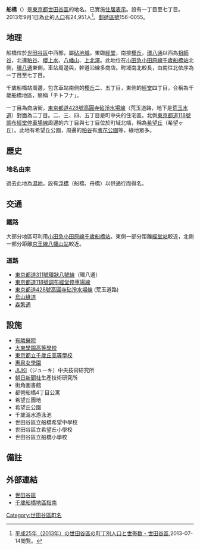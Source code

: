 {{Pathnav|日本|東京都|世田谷區|frame=1}}
{{Infobox Settlement
|official_name =  船橋
|native_name =
|settlement_type = [[町|町]]
|image_skyline = Suidodoro 06x2265v.jpg
|imagesize = 240px
|image_caption = [[荒玉水道道路|荒玉水道道路]]
|image_flag =
|image_seal =
| image_map =
| map_caption =
| pushpin_map = Tokyo city
|subdivision_type = [[國家|國家]]
|subdivision_name = [[File:Flag_of_Japan.svg|border]] [[日本|日本]]
|subdivision_type1 = [[都道府縣|都道府縣]]
|subdivision_name1 = [[File:Flag_of_Tokyo_Prefecture.svg|25px]] [[東京都|東京都]]
|subdivision_type2 = [[東京都區部|特別區]]
|subdivision_name2 = [[File:Flag_of_Setagaya,_Tokyo.svg|25px]] [[世田谷區|世田谷區]]
|subdivision_type3 = [[地域|地域]]
|subdivision_name3 = [[砧地域|砧地域]]
|established_title =
|established_date =
|government_type =
|leader_title =
|leader_name =
|area_magnitude =
|area_total_sq_mi =
|area_total_km2 = 1.300
|area_land_sq_mi =
|area_land_km2 =
|area_urban_sq_mi =
|area_urban_km2 =
|area_metro_km2 =
|area_metro_sq_mi =
|population_as_of= 2013年（平成25年）9月1日
|population_footnotes = 
|population_total = 24951
|population_urban =
|population_metro =
|population_density_sq_mi =
|population_density_km2 = auto
| timezone = [[日本標準時間|JST]]
| utc_offset = +9
|timezone_DST =
|utc_offset_DST =
|latd=35|latm=39|lats=4|latNS=N
|longd=139|longm=37|longs=29|longEW=E
|elevation_footnotes=
|elevation_m =
|elevation_ft =
|postal_code_type = [[郵遞區號|郵遞區號]]
|postal_code = 156-0055　
|area_code =
|website =
|footnotes =
}}
'''船橋'''（{{jpn|j=船橋|hg=ふなばし|rm=Funabashi|f=y}}）是[[東京都|東京都]][[世田谷區|世田谷區]]的地名。已實施[[住居表示|住居表示]]。設有一丁目至七丁目。2013年9月1日為止的[[人口|人口]]有24,951人<ref name="population">[http://www.city.setagaya.lg.jp/kurashi/107/157/692/694/1884/d00123410.html 平成25年（2013年）の世田谷區の町丁別人口と世帯数 - 世田谷區],2013-07-14閲覧。</ref>。[[郵遞區號|郵遞區號]]156-0055。

==地理==
船橋位於[[世田谷區|世田谷區]]中西部，屬[[砧地域|砧地域]]。東臨[[經堂|經堂]]，南接[[櫻丘_(世田谷區)|櫻丘]]，[[東京都道311號環狀八號線|環八通]]以西為[[祖師谷|祖師谷]]，北連[[粕谷|粕谷]]、[[櫻上水|櫻上水]]、[[八幡山_(世田谷區)|八幡山]]、[[上北澤_(世田谷區)|上北澤]]。此地位在[[小田急小田原線|小田急小田原線]][[千歲船橋站|千歲船橋站]]北側，[[東京都道311號環狀八號線|環八通]]東側，車站周邊與，幹道沿線多商店。町域南北較長，由南往北依序為一丁目至七丁目。

千歲船橋站周邊，包含車站南側的[[櫻丘_(世田谷區)|櫻丘]]二、五丁目，東側的[[經堂|經堂]]四丁目，合稱為千歲船橋地區，簡稱「チトフナ」。

一丁目為商店街，[[東京都道428號高圓寺砧淨水場線|東京都道428號高圓寺砧淨水場線]]（荒玉道路，地下是[[荒玉水道|荒玉水道]]）對面為二丁目。二、三、四、五丁目是町中央的住宅區。北側[[東京都道118號調布經堂停車場線|東京都道118號調布經堂停車場線]]周邊的六丁目與七丁目位於町域北端，稱為[[希望丘|希望丘]]（希望ヶ丘）。此地有希望丘公園，周邊的[[粕谷|粕谷]]有[[蘆花恆春園|蘆花公園]]等，綠地眾多。

== 歷史 ==
=== 地名由來 ===
過去此地為[[濕地|濕地]]，設有[[浮橋|浮橋]]（船橋、舟橋）以供通行而得名。

== 交通 ==
=== 鐵路 ===
大部分地區可利用[[小田急小田原線|小田急小田原線]][[千歲船橋站|千歲船橋站]]。東側一部分距離[[經堂站|經堂站]]較近，北側一部分距離[[京王線|京王線]][[八幡山站|八幡山站]]較近。

=== 道路 ===
*[[東京都道311號環狀八號線|東京都道311號環狀八號線]]（環八通）
*[[東京都道118號調布經堂停車場線|東京都道118號調布經堂停車場線]]
*[[東京都道428號高圓寺砧淨水場線|東京都道428號高圓寺砧淨水場線]] (荒玉道路)
*[[烏山川|烏山綠道]]
*[[森繁通|森繁通]]

== 設施 ==
*[[有隣醫院|有隣醫院]]
*[[大東學園高等學校|大東學園高等學校]]
*[[東京都立千歲丘高等學校|東京都立千歲丘高等學校]]
*[[惠泉女學園|惠泉女學園]]
*[[JUKI|JUKI]]（ジューキ）中央技術研究所
*[[朝日新聞社|朝日新聞社]]生產技術研究所
*街角圖書館
*都營船橋4丁目公寓
*希望丘團地
*希望丘公園
*千歲溫水游泳池
*世田谷區立船橋希望中學校
*世田谷區立希望丘小學校
*世田谷區立船橋小學校

== 備註 ==
{{reflist}}

== 外部連結 ==
* [http://www.city.setagaya.lg.jp/index.html 世田谷區] {{Wayback|url=http://www.city.setagaya.lg.jp/index.html |date=20130927082300 }}
* [http://www.chitosefunabashi-area.jp/ 千歲船橋地區指南]

{{世田谷區的町名}}

{{DEFAULTSORT:Funabashi}}
[[Category:世田谷區町名|Category:世田谷區町名]]